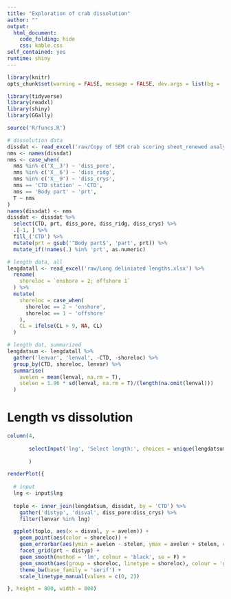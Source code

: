 ```yaml
---
title: "Exploration of crab dissolution"
author: ""
output: 
  html_document:
    code_folding: hide
    css: kable.css
self_contained: yes
runtime: shiny
---
```


```r
library(knitr)
opts_chunk$set(warning = FALSE, message = FALSE, dev.args = list(bg = 'transparent', family = 'serif'), eval = T)

library(tidyverse)
library(readxl)
library(shiny)
library(GGally)

source('R/funcs.R')

# dissolution data
dissdat <- read_excel('raw/Copy of SEM crab scoring sheet_renewed analyses_finalised.xlsx', skip = 2)
nms <- names(dissdat)
nms <- case_when(
  nms %in% c('X__3') ~ 'diss_pore',
  nms %in% c('X__6') ~ 'diss_ridg', 
  nms %in% c('X__9') ~ 'diss_crys', 
  nms == 'CTD station' ~ 'CTD',
  nms == 'Body part' ~ 'prt',
  T ~ nms
)
names(dissdat) <- nms
dissdat <- dissdat %>% 
  select(CTD, prt, diss_pore, diss_ridg, diss_crys) %>% 
  .[-1, ] %>% 
  fill_('CTD') %>% 
  mutate(prt = gsub('^Body part$', 'part', prt)) %>% 
  mutate_if(!names(.) %in% 'prt', as.numeric)

# length data, all
lengdatall <- read_excel('raw/Long deliniated lengths.xlsx') %>% 
  rename(
    shoreloc = `onshore = 2; offshore 1`
  ) %>% 
  mutate(
    shoreloc = case_when(
      shoreloc == 2 ~ 'onshore', 
      shoreloc == 1 ~ 'offshore'
    ),
    CL = ifelse(CL > 9, NA, CL)
  )

# length dat, summarized
lengdatsum <- lengdatall %>% 
  gather('lenvar', 'lenval', -CTD, -shoreloc) %>%
  group_by(CTD, shoreloc, lenvar) %>%
  summarise(
    avelen = mean(lenval, na.rm = T),
    stelen = 1.96 * sd(lenval, na.rm = T)/(length(na.omit(lenval)))
  )
```

<!-- # Pair plots {.tabset} -->

<!-- ## All length data -->

<!-- ```{r} -->
<!-- toplo <- lengdatall -->
<!-- ggpairs(toplo[, -1]) -->
<!-- ``` -->

<!-- ## Length replicates averaged -->

<!-- ```{r} -->
<!-- toplo <- lengdatsum %>%  -->
<!--   select(-stelen) %>%  -->
<!--   spread(lenvar, avelen) -->
<!-- ggpairs(toplo[, -1]) -->
<!-- ``` -->

<!-- ## Dissolution -->

<!-- ```{r} -->
<!-- ggpairs(dissdat[, -1]) -->
<!-- ``` -->

# Length vs dissolution

```r
column(4, 
       
       selectInput('lng', 'Select length:', choices = unique(lengdatsum$lenvar))
       
       )
```

```r
renderPlot({
  
  # input
  lng <- input$lng
  
  toplo <- inner_join(lengdatsum, dissdat, by = 'CTD') %>% 
    gather('distyp', 'disval', diss_pore:diss_crys) %>% 
    filter(lenvar %in% lng)

  ggplot(toplo, aes(x = disval, y = avelen)) +
    geom_point(aes(color = shoreloc)) + 
    geom_errorbar(aes(ymin = avelen - stelen, ymax = avelen + stelen, color = shoreloc)) +
    facet_grid(prt ~ distyp) + 
    geom_smooth(method = 'lm', colour = 'black', se = F) + 
    geom_smooth(aes(group = shoreloc, linetype = shoreloc), colour = 'grey', se = F, method = 'lm') +
    theme_bw(base_family = 'serif') + 
    scale_linetype_manual(values = c(0, 2))

}, height = 800, width = 800)
```

